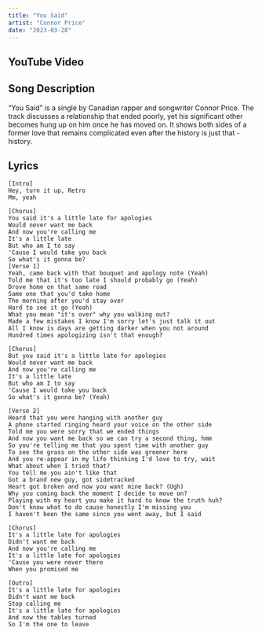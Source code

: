 ```yaml
---
title: "You Said"
artist: "Connor Price"
date: "2023-03-28"
---
```



## YouTube Video

<YouTube id="tWAcddOMTfY" />

## Song Description

“You Said” is a single by Canadian rapper and songwriter Connor Price. The track discusses a relationship that ended poorly, yet his significant other becomes hung up on him once he has moved on. It shows both sides of a former love that remains complicated even after the history is just that - history.

## Lyrics

```
[Intro]
Hey, turn it up, Retro
Mm, yeah

[Chorus]
You said it's a little late for apologies
Would never want me back
And now you're calling me
It's a little late
But who am I to say
'Cause I would take you back
So what's it gonna be?
[Verse 1]
Yeah, came back with that bouquet and apology note (Yeah)
Told me that it's too late I should probably go (Yeah)
Drove home on that same road
Same one that you'd take home
The morning after you'd stay over
Hard to see it go (Yeah)
What you mean "it's over" why you walking out?
Made a few mistakes I know I'm sorry let's just talk it out
All I know is days are getting darker when you not around
Hundred times apologizing isn't that enough?

[Chorus]
But you said it's a little late for apologies
Would never want me back
And now you're calling me
It's a little late
But who am I to say
'Cause I would take you back
So what's it gonna be? (Yeah)

[Verse 2]
Heard that you were hanging with another guy
A phone started ringing heard your voice on the other side
Told me you were sorry that we ended things
And now you want me back so we can try a second thing, hmm
So you're telling me that you spent time with another guy
To see the grass on the other side was greener here
And you re-appear in my life thinking I'd love to try, wait
What about when I tried that?
You tell me you ain't like that
Got a brand new guy, got sidetracked
Heart got broken and now you want mine back? (Ugh)
Why you coming back the moment I decide to move on?
Playing with my heart you make it hard to know the truth huh?
Don't know what to do cause honestly I'm missing you
I haven't been the same since you went away, but I said

[Chorus]
It's a little late for apologies
Didn't want me back
And now you're calling me
It's a little late for apologies
'Cause you were never there
When you promised me

[Outro]
It's a little late for apologies
Didn't want me back
Stop calling me
It's a little late for apologies
And now the tables turned
So I'm the one to leave
```
